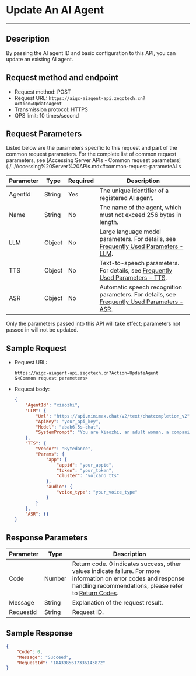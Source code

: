 # Update An AI Agent

---

## Description

By passing the AI agent ID and basic configuration to this API, you can update an existing AI agent.

## Request method and endpoint

- Request method: POST
- Request URL: `https://aigc-aiagent-api.zegotech.cn?Action=UpdateAgent`
- Transmission protocol: HTTPS
- QPS limit: 10 times/second

## Request Parameters

Listed below are the parameters specific to this request and part of the common request parameters. For the complete list of common request parameters, see [Accessing Server APIs - Common request parameters](./../Accessing%20Server%20APIs.mdx#common-request-parameteAI s

| Parameter         | Type   | Required | Description                                                                 |
|------------------|--------|----------|-----------------------------------------------------------------------------|
| AgentId          | String | Yes      | The unique identifier of a registered AI agent.                                 |
| Name             | String | No       | The name of the agent, which must not exceed 256 bytes in length.            |
| LLM              | Object | No       | Large language model parameters. For details, see [Frequently Used Parameters - LLM](./../Common%20Parameter%20Description.mdx#llm). |
| TTS              | Object | No       | Text-to-speech parameters. For details, see [Frequently Used Parameters - TTS](./../Common%20Parameter%20Description.mdx#tts). |
| ASR              | Object | No       | Automatic speech recognition parameters. For details, see [Frequently Used Parameters - ASR](./../Common%20Parameter%20Description.mdx#asr). |

<Note title="Note">
Only the parameters passed into this API will take effect; parameters not passed in will not be updated.
</Note>

## Sample Request

- Request URL:

    ```https
    https://aigc-aiagent-api.zegotech.cn?Action=UpdateAgent
    &<Common request parameters>
    ```

- Request body:
    ```json
    {
        "AgentId": "xiaozhi",
        "LLM": {
            "Url": "https://api.minimax.chat/v2/text/chatcompletion_v2",
            "ApiKey": "your_api_key",
            "Model": "abab6.5s-chat",
            "SystemPrompt": "You are Xiaozhi, an adult woman, a companion assistant **created by ZEGO**. knowledgeable in both astronomy and geography, intelligent, wise, enthusiastic, and friendly. \nDialogue requirements: 1. Dialogue with users according to the requirements of the persona. \n2.No more than 100 words."
        },
        "TTS": {
            "Vendor": "Bytedance",
            "Params": {
                "app": {
                    "appid": "your_appid",
                    "token": "your_token",
                    "cluster": "volcano_tts"
                },
                "audio": {
                    "voice_type": "your_voice_type"
                }
            }
        },
        "ASR": {}
    }
    ```

## Response Parameters

| Parameter | Type | Description |
|----------|------|-------------|
| Code | Number | Return code. 0 indicates success, other values indicate failure. For more information on error codes and response handling recommendations, please refer to [Return Codes](./../Return%20codes.mdx). |
| Message | String | Explanation of the request result. |
| RequestId | String | Request ID. |

## Sample Response

```json
{
    "Code": 0,
    "Message": "Succeed",
    "RequestId": "1843985617336143872"
}
```